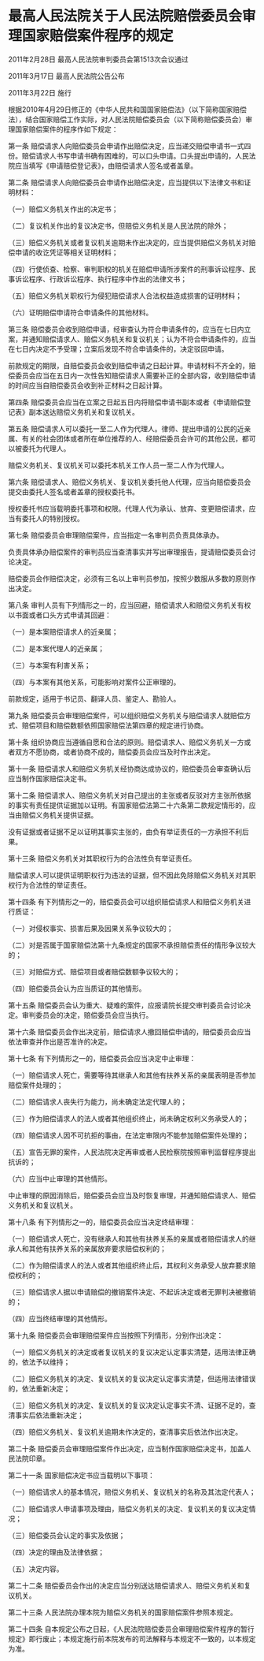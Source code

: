 # 最高人民法院关于人民法院赔偿委员会审理国家赔偿案件程序的规定

2011年2月28日 最高人民法院审判委员会第1513次会议通过

2011年3月17日 最高人民法院公告公布

2011年3月22日 施行

  

根据2010年4月29日修正的《中华人民共和国国家赔偿法》（以下简称国家赔偿法），结合国家赔偿工作实际，对人民法院赔偿委员会（以下简称赔偿委员会）审理国家赔偿案件的程序作如下规定：

第一条 赔偿请求人向赔偿委员会申请作出赔偿决定，应当递交赔偿申请书一式四份。赔偿请求人书写申请书确有困难的，可以口头申请。口头提出申请的，人民法院应当填写《申请赔偿登记表》，由赔偿请求人签名或者盖章。

第二条 赔偿请求人向赔偿委员会申请作出赔偿决定，应当提供以下法律文书和证明材料：

（一）赔偿义务机关作出的决定书；

（二）复议机关作出的复议决定书，但赔偿义务机关是人民法院的除外；

（三）赔偿义务机关或者复议机关逾期未作出决定的，应当提供赔偿义务机关对赔偿申请的收讫凭证等相关证明材料；

（四）行使侦查、检察、审判职权的机关在赔偿申请所涉案件的刑事诉讼程序、民事诉讼程序、行政诉讼程序、执行程序中作出的法律文书；

（五）赔偿义务机关职权行为侵犯赔偿请求人合法权益造成损害的证明材料；

（六）证明赔偿申请符合申请条件的其他材料。

第三条 赔偿委员会收到赔偿申请，经审查认为符合申请条件的，应当在七日内立案，并通知赔偿请求人、赔偿义务机关和复议机关；认为不符合申请条件的，应当在七日内决定不予受理；立案后发现不符合申请条件的，决定驳回申请。

前款规定的期限，自赔偿委员会收到赔偿申请之日起计算。申请材料不齐全的，赔偿委员会应当在五日内一次性告知赔偿请求人需要补正的全部内容，收到赔偿申请的时间应当自赔偿委员会收到补正材料之日起计算。

第四条 赔偿委员会应当在立案之日起五日内将赔偿申请书副本或者《申请赔偿登记表》副本送达赔偿义务机关和复议机关。

第五条 赔偿请求人可以委托一至二人作为代理人。律师、提出申请的公民的近亲属、有关的社会团体或者所在单位推荐的人、经赔偿委员会许可的其他公民，都可以被委托为代理人。

赔偿义务机关、复议机关可以委托本机关工作人员一至二人作为代理人。

第六条 赔偿请求人、赔偿义务机关、复议机关委托他人代理，应当向赔偿委员会提交由委托人签名或者盖章的授权委托书。

授权委托书应当载明委托事项和权限。代理人代为承认、放弃、变更赔偿请求，应当有委托人的特别授权。

第七条 赔偿委员会审理赔偿案件，应当指定一名审判员负责具体承办。

负责具体承办赔偿案件的审判员应当查清事实并写出审理报告，提请赔偿委员会讨论决定。

赔偿委员会作赔偿决定，必须有三名以上审判员参加，按照少数服从多数的原则作出决定。

第八条 审判人员有下列情形之一的，应当回避，赔偿请求人和赔偿义务机关有权以书面或者口头方式申请其回避：

（一）是本案赔偿请求人的近亲属；

（二）是本案代理人的近亲属；

（三）与本案有利害关系；

（四）与本案有其他关系，可能影响对案件公正审理的。

前款规定，适用于书记员、翻译人员、鉴定人、勘验人。

第九条 赔偿委员会审理赔偿案件，可以组织赔偿义务机关与赔偿请求人就赔偿方式、赔偿项目和赔偿数额依照国家赔偿法第四章的规定进行协商。

第十条 组织协商应当遵循自愿和合法的原则。赔偿请求人、赔偿义务机关一方或者双方不愿协商，或者协商不成的，赔偿委员会应当及时作出决定。

第十一条 赔偿请求人和赔偿义务机关经协商达成协议的，赔偿委员会审查确认后应当制作国家赔偿决定书。

第十二条 赔偿请求人、赔偿义务机关对自己提出的主张或者反驳对方主张所依据的事实有责任提供证据加以证明。有国家赔偿法第二十六条第二款规定情形的，应当由赔偿义务机关提供证据。

没有证据或者证据不足以证明其事实主张的，由负有举证责任的一方承担不利后果。

第十三条 赔偿义务机关对其职权行为的合法性负有举证责任。

赔偿请求人可以提供证明职权行为违法的证据，但不因此免除赔偿义务机关对其职权行为合法性的举证责任。

第十四条 有下列情形之一的，赔偿委员会可以组织赔偿请求人和赔偿义务机关进行质证：

（一）对侵权事实、损害后果及因果关系争议较大的；

（二）对是否属于国家赔偿法第十九条规定的国家不承担赔偿责任的情形争议较大的；

（三）对赔偿方式、赔偿项目或者赔偿数额争议较大的；

（四）赔偿委员会认为应当质证的其他情形。

第十五条 赔偿委员会认为重大、疑难的案件，应报请院长提交审判委员会讨论决定。审判委员会的决定，赔偿委员会应当执行。

第十六条 赔偿委员会作出决定前，赔偿请求人撤回赔偿申请的，赔偿委员会应当依法审查并作出是否准许的决定。

第十七条 有下列情形之一的，赔偿委员会应当决定中止审理：

（一）赔偿请求人死亡，需要等待其继承人和其他有扶养关系的亲属表明是否参加赔偿案件处理的；

（二）赔偿请求人丧失行为能力，尚未确定法定代理人的；

（三）作为赔偿请求人的法人或者其他组织终止，尚未确定权利义务承受人的；

（四）赔偿请求人因不可抗拒的事由，在法定审限内不能参加赔偿案件处理的；

（五）宣告无罪的案件，人民法院决定再审或者人民检察院按照审判监督程序提出抗诉的；

（六）应当中止审理的其他情形。

中止审理的原因消除后，赔偿委员会应当及时恢复审理，并通知赔偿请求人、赔偿义务机关和复议机关。

第十八条 有下列情形之一的，赔偿委员会应当决定终结审理：

（一）赔偿请求人死亡，没有继承人和其他有扶养关系的亲属或者赔偿请求人的继承人和其他有扶养关系的亲属放弃要求赔偿权利的；

（二）作为赔偿请求人的法人或者其他组织终止后，其权利义务承受人放弃要求赔偿权利的；

（三）赔偿请求人据以申请赔偿的撤销案件决定、不起诉决定或者无罪判决被撤销的；

（四）应当终结审理的其他情形。

第十九条 赔偿委员会审理赔偿案件应当按照下列情形，分别作出决定：

（一）赔偿义务机关的决定或者复议机关的复议决定认定事实清楚，适用法律正确的，依法予以维持；

（二）赔偿义务机关的决定、复议机关的复议决定认定事实清楚，但适用法律错误的，依法重新决定；

（三）赔偿义务机关的决定、复议机关的复议决定认定事实不清、证据不足的，查清事实后依法重新决定；

（四）赔偿义务机关、复议机关逾期未作决定的，查清事实后依法作出决定。

第二十条 赔偿委员会审理赔偿案件作出决定，应当制作国家赔偿决定书，加盖人民法院印章。

第二十一条 国家赔偿决定书应当载明以下事项：

（一）赔偿请求人的基本情况，赔偿义务机关、复议机关的名称及其法定代表人；

（二）赔偿请求人申请事项及理由，赔偿义务机关的决定、复议机关的复议决定情况；

（三）赔偿委员会认定的事实及依据；

（四）决定的理由及法律依据；

（五）决定内容。

第二十二条 赔偿委员会作出的决定应当分别送达赔偿请求人、赔偿义务机关和复议机关。

第二十三条 人民法院办理本院为赔偿义务机关的国家赔偿案件参照本规定。

第二十四条 自本规定公布之日起，《人民法院赔偿委员会审理赔偿案件程序的暂行规定》即行废止；本规定施行前本院发布的司法解释与本规定不一致的，以本规定为准。